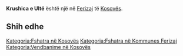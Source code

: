 {{Fshat në 
 | Emri                = Krushica e Ultë
 | EmriAlt                = 
 | NAME_SHORT_FORM=      
 | NAME_GENERIC=      
 | NAME_SORT_NAME_RO=      KRUSHICAEULTE
 | FULL_NAME_RO = Krushica e Ultë
 | FULL_NAME_ND_RO=Krushica e Ulte
 | SORT_NAME_RG=KRUSHICAEULTE
 | FULL_NAME_RG=Krushica e Ultë
 | FULL_NAME_ND_RG=Krushica e Ulte
 | SRP_NAME_SHORT_FORM=      
 | SRP_NAME_GENERIC=      
 | SRP_NAME_SORT_NAME_RO=      
 | SRP_FULL_NAME_RO = 
 | SRP_FULL_NAME_ND_RO=
 | SRP_SORT_NAME_RG=
 | SRP_FULL_NAME_RG=
 | SRP_FULL_NAME_ND_RG=
 | Emri (Rasa dhanore) = 
 | Figura              = 
 | Shteti              = Kosovo
 | Komuna              = Ferizaj
 | Kodi postar         = 
 | Sipërfaqja          = 

 | Popullsia           = 

 | Regj. i popullsisë  = 
 | Dend. e popullsisë  = 
 | Faqja zyrtare       = 
 <!--- Koordinatat ----> 
 | Gjerësia            = 42.36
 | Gjatësia            = 20.901667
 | Lartësia            = 
}}
'''Krushica e Ultë''' është një [[]] në [[Ferizaj]] të [[Kosovës]].

<!-- == Gjeografia == -->
<!-- == Historia == -->
<!-- == Demografia == -->
== Shih edhe ==
{{Komuna Ferizaj}}
{{Kosovo-Administrata-Cung}}

[[Kategoria:Fshatra në Kosovës]]
[[Kategoria:Fshatra në Kommunes Ferizaj]]
[[Kategoria:Vendbanime në Kosovës]]